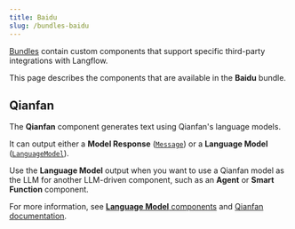 ```yaml
---
title: Baidu
slug: /bundles-baidu
---
```


[Bundles](/components-bundle-components) contain custom components that support specific third-party integrations with Langflow.

This page describes the components that are available in the **Baidu** bundle.

## Qianfan

The **Qianfan** component generates text using Qianfan's language models.

It can output either a **Model Response** ([`Message`](/data-types#message)) or a **Language Model** ([`LanguageModel`](/data-types#languagemodel)).

Use the **Language Model** output when you want to use a Qianfan model as the LLM for another LLM-driven component, such as an **Agent** or **Smart Function** component.

For more information, see [**Language Model** components](/components-models) and [Qianfan documentation](https://github.com/baidubce/bce-qianfan-sdk).